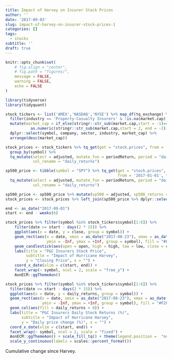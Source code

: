 ```yaml
---
title: Impact of Harvey on Insurer Stock Prices
author: ''
date: '2017-09-03'
slug: impact-of-harvey-on-insurer-stock-prices-1
categories: []
tags:
  - stocks
subtitle: ''
draft: true
---
```


```r

knitr::opts_chunk$set(
	# fig.align = "center",
	# fig.path = "figures/",
	message = FALSE,
	warning = FALSE,
	echo = FALSE 
)

library(tidyverse)
library(tidyquant)

```

```r

stock_tickers <- list('AMEX','NASDAQ','NYSE') %>% map_df(tq_exchange) %>% 
  filter(industry == 'Property-Casualty Insurers' & !is.na(market.cap)) %>%
  mutate(market_cap = if_else(stringr::str_sub(market.cap,start = -1)=="M",1e6,1e9) *
           as.numeric(stringr::str_sub(market.cap,start = 2, end = -2))) %>%
  dplyr::select(symbol, company, sector, industry, market_cap) %>%
  arrange(desc(market_cap))

stock_prices <- stock_tickers %>% tq_get(get = "stock.prices", from = '2017-01-01', to = '2017-09-01') %>%
  group_by(symbol) %>%
  tq_mutate(select = adjusted, mutate_fun = periodReturn, period = "daily", type = "arithmetic", 
            col_rename = "daily_returns")

sp500_price <- tibble(symbol = "SPY") %>% tq_get(get = "stock.prices", 
                                                 from = '2017-01-01', to = '2017-09-01') %>%
  tq_mutate(select = adjusted, mutate_fun = periodReturn, period = "daily", type = "arithmetic", 
            col_rename = "daily_returns")

sp500_price <- sp500_price %>% mutate(sp500 = adjusted, sp500_returns = daily_returns)
stock_prices <- stock_prices %>% left_join(sp500_price %>% dplyr::select(date, sp500, sp500_returns), by = "date")

```


```r

end <- as_date("2017-09-01")
start <- end - weeks(6)

stock_prices %>% filter(symbol %in% stock_tickers$symbol[1:6]) %>%
    filter(date >= start - days(2 * 15)) %>%
    ggplot(aes(x = date, y = close, group = symbol)) +
    geom_rect(aes(x = date, xmin = as_date("2017-08-23"), xmax = as_date("2017-09-01"), 
                  ymin = -Inf, ymax = +Inf, group = symbol), fill = "#F2F2F2") +
    geom_candlestick(aes(open = open, high = high, low = low, close = close)) +
    labs(title = "P&C Insurers Stock Price", 
         subtitle = "Impact of Hurricane Harvey",
         y = "Closing Price", x = "") + 
    coord_x_date(xlim = c(start, end)) +
    facet_wrap(~ symbol, ncol = 2, scale = "free_y") + 
    AonECM::ggThemeAon()

```


```r

stock_prices %>% filter(symbol %in% stock_tickers$symbol[1:6]) %>%
  filter(date >= start - days(2 * 15)) %>%
  ggplot(aes(x = date, y = daily_returns, group = symbol)) +
  geom_rect(aes(x = date, xmin = as_date("2017-08-23"), xmax = as_date("2017-09-01"), 
                ymin = -Inf, ymax = +Inf, group = symbol), fill = "#F2F2F2") +
  geom_col(aes(fill = daily_returns < 0)) +
  labs(title = "P&C Insurers Daily Stock Returns (%)", 
       subtitle = "Impact of Hurricane Harvey",
       y = "Daily price change (%)", x = "") + 
  coord_x_date(xlim = c(start, end)) +
  facet_wrap(~ symbol, ncol = 2, scale = "fixed") + 
  AonECM::ggThemeAon() + scale_fill_tq() + theme(legend.position =  "none") +
  scale_y_continuous(labels = scales::percent_format())


```

Cumulative change since Harvey.

```r



```



